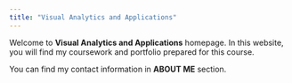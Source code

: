 ```yaml
---
title: "Visual Analytics and Applications"
---
```


Welcome to **Visual Analytics and Applications** homepage. In this website, you will find my coursework and portfolio prepared for this course.

You can find my contact information in **ABOUT ME** section.
